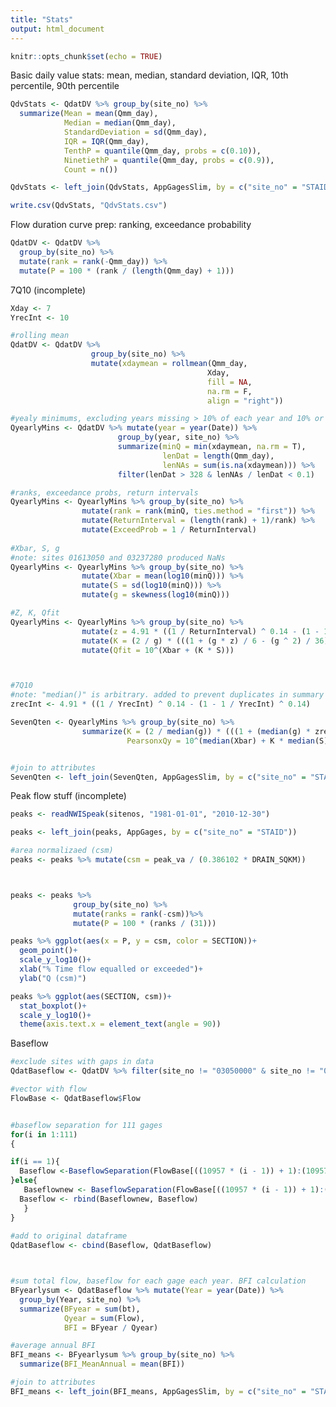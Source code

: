 ```yaml
---
title: "Stats"
output: html_document
---
```


```r
knitr::opts_chunk$set(echo = TRUE)
```

Basic daily value stats: mean, median, standard deviation, IQR, 10th percentile, 90th percentile

```r
QdvStats <- QdatDV %>% group_by(site_no) %>%
  summarize(Mean = mean(Qmm_day),
            Median = median(Qmm_day),
            StandardDeviation = sd(Qmm_day),
            IQR = IQR(Qmm_day),
            TenthP = quantile(Qmm_day, probs = c(0.10)),
            NinetiethP = quantile(Qmm_day, probs = c(0.9)),
            Count = n())

QdvStats <- left_join(QdvStats, AppGagesSlim, by = c("site_no" = "STAID"))

write.csv(QdvStats, "QdvStats.csv")
```

Flow duration curve prep: ranking, exceedance probability

```r
QdatDV <- QdatDV %>%
  group_by(site_no) %>%
  mutate(rank = rank(-Qmm_day)) %>% 
  mutate(P = 100 * (rank / (length(Qmm_day) + 1)))
```

7Q10 (incomplete)

```r
Xday <- 7
YrecInt <- 10

#rolling mean
QdatDV <- QdatDV %>% 
                  group_by(site_no) %>%
                  mutate(xdaymean = rollmean(Qmm_day, 
                                            Xday, 
                                            fill = NA, 
                                            na.rm = F, 
                                            align = "right"))

#yealy minimums, excluding years missing > 10% of each year and 10% or greater NAs
QyearlyMins <- QdatDV %>% mutate(year = year(Date)) %>%
                        group_by(year, site_no) %>%
                        summarize(minQ = min(xdaymean, na.rm = T), 
                                  lenDat = length(Qmm_day),
                                  lenNAs = sum(is.na(xdaymean))) %>%
                        filter(lenDat > 328 & lenNAs / lenDat < 0.1) 

#ranks, exceedance probs, return intervals
QyearlyMins <- QyearlyMins %>% group_by(site_no) %>% 
                mutate(rank = rank(minQ, ties.method = "first")) %>%
                mutate(ReturnInterval = (length(rank) + 1)/rank) %>%
                mutate(ExceedProb = 1 / ReturnInterval)
 
#Xbar, S, g
#note: sites 01613050 and 03237280 produced NaNs
QyearlyMins <- QyearlyMins %>% group_by(site_no) %>%
                mutate(Xbar = mean(log10(minQ))) %>%
                mutate(S = sd(log10(minQ))) %>%
                mutate(g = skewness(log10(minQ)))

#Z, K, Qfit
QyearlyMins <- QyearlyMins %>% group_by(site_no) %>%
                mutate(z = 4.91 * ((1 / ReturnInterval) ^ 0.14 - (1 - 1 / ReturnInterval) ^ 0.14)) %>%
                mutate(K = (2 / g) * (((1 + (g * z) / 6 - (g ^ 2) / 36) ^ 3) - 1) ) %>%
                mutate(Qfit = 10^(Xbar + (K * S)))



#7Q10
#note: "median()" is arbitrary. added to prevent duplicates in summary table
zrecInt <- 4.91 * ((1 / YrecInt) ^ 0.14 - (1 - 1 / YrecInt) ^ 0.14)

SevenQten <- QyearlyMins %>% group_by(site_no) %>%
                summarize(K = (2 / median(g)) * (((1 + (median(g) * zrecInt) / 6 - (median(g) ^ 2) / 36) ^ 3) - 1),
                          PearsonxQy = 10^(median(Xbar) + K * median(S)))


#join to attributes
SevenQten <- left_join(SevenQten, AppGagesSlim, by = c("site_no" = "STAID"))
```

Peak flow stuff (incomplete)

```r
peaks <- readNWISpeak(sitenos, "1981-01-01", "2010-12-30")

peaks <- left_join(peaks, AppGages, by = c("site_no" = "STAID"))

#area normalizaed (csm)
peaks <- peaks %>% mutate(csm = peak_va / (0.386102 * DRAIN_SQKM))



peaks <- peaks %>% 
              group_by(site_no) %>%
              mutate(ranks = rank(-csm))%>%
              mutate(P = 100 * (ranks / (31)))

peaks %>% ggplot(aes(x = P, y = csm, color = SECTION))+
  geom_point()+
  scale_y_log10()+
  xlab("% Time flow equalled or exceeded")+
  ylab("Q (csm)")

peaks %>% ggplot(aes(SECTION, csm))+
  stat_boxplot()+
  scale_y_log10()+
  theme(axis.text.x = element_text(angle = 90))
```

Baseflow

```r
#exclude sites with gaps in data
QdatBaseflow <- QdatDV %>% filter(site_no != "03050000" & site_no != "03281100" & site_no != "03450000" & site_no != "03187500" & site_no != "01613050" & site_no != "03159540")

#vector with flow
FlowBase <- QdatBaseflow$Flow


#baseflow separation for 111 gages
for(i in 1:111)
{

if(i == 1){
  Baseflow <-BaseflowSeparation(FlowBase[((10957 * (i - 1)) + 1):(10957 * i)], 0.925, 3)
}else{
   Baseflownew <- BaseflowSeparation(FlowBase[((10957 * (i - 1)) + 1):(10957 * i)], 0.925, 3) 
  Baseflow <- rbind(Baseflownew, Baseflow)
   }
}
                                                    
#add to original dataframe
QdatBaseflow <- cbind(Baseflow, QdatBaseflow)



#sum total flow, baseflow for each gage each year. BFI calculation
BFyearlysum <- QdatBaseflow %>% mutate(Year = year(Date)) %>%
  group_by(Year, site_no) %>%
  summarize(BFyear = sum(bt),
            Qyear = sum(Flow),
            BFI = BFyear / Qyear)

#average annual BFI
BFI_means <- BFyearlysum %>% group_by(site_no) %>%
  summarize(BFI_MeanAnnual = mean(BFI))

#join to attributes
BFI_means <- left_join(BFI_means, AppGagesSlim, by = c("site_no" = "STAID"))
```
